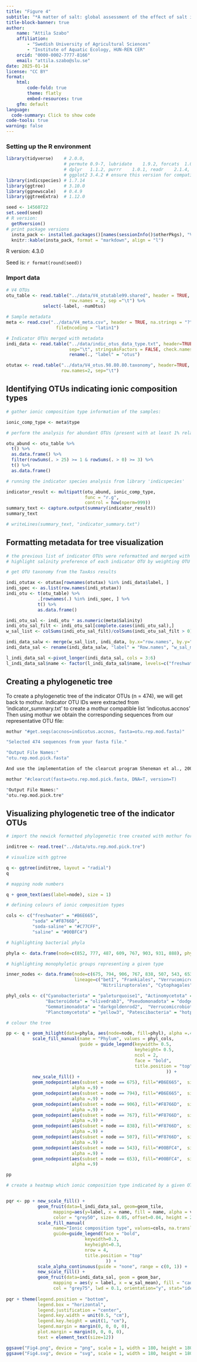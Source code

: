 ---
title: "Figure 4"
subtitle: "*A matter of salt: global assessment of the effect of salt ionic composition as a driver of bacterial diversity*"
title-block-banner: true
author: 
    name: "Attila Szabo"
    affiliation: 
        - "Swedish University of Agricultural Sciences"
        - "Institute of Aquatic Ecology, HUN-REN CER"
    orcid: "0000-0002-7777-8166"
    email: "attila.szabo@slu.se"
date: 2025-01-14
license: "CC BY"
format:
    html:
        code-fold: true
        theme: flatly
        embed-resources: true
    gfm: default
language:
  code-summary: Click to show code
code-tools: true
warning: false
---

### Setting up the R environment
```{r import packages}
library(tidyverse)    # 2.0.0, 
                      # permute 0.9-7, lubridate	1.9.2, forcats	1.0.0, stringr	1.5.0, 
                      # dplyr	1.1.2, purrr	1.0.1, readr	2.1.4, tidyr	1.3.0, tibble	3.2.1, 
                      # ggplot2	3.4.2 # ensure this version for compatibility with ggtree and ggnewscale
library(indicspecies) # 1.7.14
library(ggtree)       # 3.10.0
library(ggnewscale)   # 0.4.9
library(ggtreeExtra)  # 1.12.0
```

```{r set seed, print versions}
seed <- 14560722
set.seed(seed)
# R version:
  getRversion()
# print package versions
  insta_pack <- installed.packages()[names(sessionInfo()$otherPkgs), "Version"]
  knitr::kable(insta_pack, format = "markdown", align = "l")

```

R version: 4.3.0 

Seed is: `r format(round(seed))`

### Import data
``` {r import data}
# V4 OTUs
otu_table <- read.table("../data/V4_otutable99.shared", header = TRUE, dec = ".", na.strings = "?",
                        row.names = 2, sep ="\t") %>%
              select(-label, -numOtus)

# Sample metadata
meta <- read.csv("../data/V4_meta.csv", header = TRUE, na.strings = "?", row.names = 1,
                   fileEncoding = "latin1")

# Indicator OTUs merged with metadata
indi_data <- read.table("../data/indic_otus_data_type.txt", header=TRUE, na.strings = "?",
                        sep="\t", stringsAsFactors = FALSE, check.names = FALSE)  %>%
                        rename(., "label" = "otus")

otutax <- read.table("../data/V4_otus.98.80.80.taxonomy", header=TRUE,
                     row.names=2, sep="\t")

```

## Identifying OTUs indicating ionic composition types
```{r, indicator species}
# gather ionic composition type information of the samples:

ionic_comp_type <- meta$type

# perform the analysis for abundant OTUs (present with at least 1% relative abundance in one sample and present in 3 distinct samples (previously we rarefied to 2558 sequences per sample):

otu_abund <- otu_table %>%
  t() %>%
  as.data.frame() %>%
  filter(rowSums(. > 25) >= 1 & rowSums(. > 0) >= 3) %>%
  t() %>%
  as.data.frame()

# running the indicator species analysis from library 'indicspecies'

indicator_result <- multipatt(otu_abund, ionic_comp_type,
                              func = "r.g",
                              control = how(nperm=999))
summary_text <- capture.output(summary(indicator_result))
summary_text

# writeLines(summary_text, "indicator_summary.txt")

```
## Formatting metadata for tree visualization

```{r formatting metadata for visualization}

# the previous list of indicator OTUs were reformatted and merged with sample metadata to create a dataframe ('indic_otus_data_type.txt') we can use for tree visualization
# highlight salinity preference of each indicator OTU by weighting OTU abundance with sample salinity and getting its mean: 

# get OTU taxonomy from the TaxAss results

indi_otutax <- otutax[rownames(otutax) %in% indi_data$label, ]
indi_spec <- as.list(row.names(indi_otutax))
indi_otu <- t(otu_table) %>%
            .[rownames(.) %in% indi_spec, ] %>%
            t() %>%
            as.data.frame()

indi_otu_sal <- indi_otu * as.numeric(meta$Salinity)
indi_otu_sal_filt <- indi_otu_sal[complete.cases(indi_otu_sal),]
w_sal_list <- colSums(indi_otu_sal_filt)/colSums(indi_otu_sal_filt > 0)

indi_data_salw <- merge(w_sal_list, indi_data, by.x="row.names", by.y="label")
indi_data_sal <- rename(indi_data_salw, "label" = "Row.names", "w_sal_mean" = "x")

l_indi_data_sal <-pivot_longer(indi_data_sal, cols = 3:6)
l_indi_data_sal$name <- factor(l_indi_data_sal$name, levels=c("freshwater", "soda", "soda-saline", "saline"))
```

## Creating a phylogenetic tree

To create a phylogenetic tree of the indicator OTUs (n = 474), we will get back to mothur.
Indicator OTU IDs were extracted from 'indicator_summary.txt' to create a mothur compatible list 'indicotus.accnos'
Then using mothur we obtain the corresponding sequences from our representative OTU file:

```{bash, mothur, eval = FALSE}
mothur "#get.seqs(accnos=indicotus.accnos, fasta=otu.rep.mod.fasta)"

"Selected 474 sequences from your fasta file."

"Output File Names:"
"otu.rep.mod.pick.fasta"

And use the implementation of the clearcut program Sheneman et al., 2006; Bioinformatics) to create a tree: 

mothur "#clearcut(fasta=otu.rep.mod.pick.fasta, DNA=T, version=T)

"Output File Names:"
"otu.rep.mod.pick.tre"
```

## Visualizing phylogenetic tree of the indicator OTUs

```{r building tree}

# import the newick formatted phylogenetic tree created with mothur for the indicator OTUs

inditree <- read.tree("../data/otu.rep.mod.pick.tre")

# visualize with ggtree

q <- ggtree(inditree, layout = "radial")
q

# mapping node numbers

q + geom_text(aes(label=node), size = 1)

# defining colours of ionic composition types

cols <- c("freshwater" = "#B6E665", 
          "soda" ="#F8766D",
          "soda-saline" = "#C77CFF",
          "saline" = "#00BFC4")

# highlighting bacterial phyla

phyla <- data.frame(node=c(852, 777, 487, 609, 767, 903, 931, 888), phyl=c("Cyanobacteriota", "Actinomycetota", "Bacteroidota", "Pseudomonadota", "Gemmatimonadota",  "Verrucomicrobiota", "Planctomycetota",  "Patescibacteria"))

# highlighting monophyletic groups representing a given type

inner_nodes <- data.frame(node=c(675, 794, 906, 767, 838, 507, 543, 653), 
                          lineage=c("betI", "Frankiales", "Verrucomicrobiales", "Gemmatimonadota",
                                    "Nitriliruptorales", "Cytophagales", "Flavobacteriaceae", "Enterobacterales"))

phyl_cols <- c("Cyanobacteriota" = "paleturquoise1", "Actinomycetota" = "coral1", 
               "Bacteroidota" = "olivedrab3", "Pseudomonadota" = "dodgerblue3",
               "Gemmatimonadota" = "darkgoldenrod2",  "Verrucomicrobiota" = "deepskyblue",
               "Planctomycetota" = "yellow3", "Patescibacteria" = "hotpink4")

# colour the tree

pp <- q + geom_hilight(data=phyla, aes(node=node, fill=phyl), alpha =.4) +
          scale_fill_manual(name = "Phylum", values = phyl_cols,
                            guide = guide_legend(keywidth= 0.5,
                                                 keyheight= 0.5,
                                                 ncol = 2,
                                                 face = "bold",
                                                 title.position = "top"
                                                             )) +
          new_scale_fill() +
          geom_nodepoint(aes(subset = node == 675), fill="#B6E665",  size = 1.5, shape = 21, 
                         alpha =.9) +
          geom_nodepoint(aes(subset = node == 794), fill="#B6E665",  size = 1.5, shape = 21,
                         alpha =.9) +
          geom_nodepoint(aes(subset = node == 906), fill="#F8766D",  size = 1.5, shape = 21,
                         alpha =.9) +
          geom_nodepoint(aes(subset = node == 767), fill="#F8766D",  size = 1.5, shape = 21,
                         alpha =.9) +
          geom_nodepoint(aes(subset = node == 838), fill="#F8766D",  size = 1.5, shape = 21,
                         alpha =.9) +
          geom_nodepoint(aes(subset = node == 507), fill="#F8766D",  size = 1.5, shape = 21,
                         alpha =.9) +
          geom_nodepoint(aes(subset = node == 543), fill="#00BFC4",  size = 1.5, shape = 21,
                         alpha =.9) +
          geom_nodepoint(aes(subset = node == 653), fill="#00BFC4",  size = 1.5, shape = 21,
                         alpha =.9)

pp

# create a heatmap which ionic composition type indicated by a given OTU, add weighted salinity means


pqr <- pp + new_scale_fill() +
            geom_fruit(data=l_indi_data_sal, geom=geom_tile,
                  mapping=aes(y=label, x = name, fill = name, alpha = value),
                  color = "grey50", size= 0.05, offset=0.04, height = 2) +
            scale_fill_manual(
                  name="Ionic composition type", values=cols, na.translate=FALSE,
                  guide=guide_legend(face = "bold",
                              keywidth=0.3,
                              keyheight=0.3,
                              nrow = 4,
                              title.position = "top"
                                      )) +
            scale_alpha_continuous(guide = "none", range = c(0, 1)) +
            new_scale_fill() + 
            geom_fruit(data=indi_data_sal, geom = geom_bar, 
                  mapping = aes(y = label, x = w_sal_mean), fill = "cadetblue3", pwidth=0.38,
                  col = "grey75", lwd = 0.1, orientation="y", stat="identity")
    
pqr + theme(legend.position = "bottom",
            legend.box = "horizontal",
            legend.justification = "center",
            legend.key.width = unit(0.5, "cm"),
            legend.key.height = unit(1, "cm"),
            legend.margin = margin(0, 0, 0, 0),
            plot.margin = margin(0, 0, 0, 0),
            text = element_text(size=12))

ggsave("Fig4.png", device = "png", scale = 1, width = 180, height = 180, units = c("mm"), dpi = 600)
ggsave("Fig4.svg", device = "svg", scale = 1, width = 180, height = 180, units = c("mm"), dpi = 600)

```